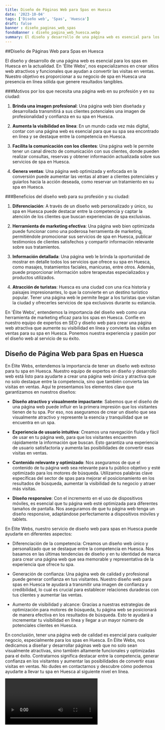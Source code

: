 ```yaml
---
title: Diseño de Páginas Web para Spas en Huesca
date: '2023-10-04'
tags: ['Diseño web', 'Spas', 'Huesca']
draft: false
banner : diseño_paginas_web_spas
fondoBanner : diseño_pagina_web_huesca.webp
summary: El diseño y desarrollo de una página web es esencial para los spas en Huesca en la actualidad. En 'Élite Webs', nos especializamos en crear sitios web atractivos y funcionales que ayudan a convertir las visitas en ventas. Nuestro objetivo es proporcionar a su negocio de spa en Huesca una presencia en línea sólida que genere resultados tangibles.
---
```


##Diseño de Páginas Web para Spas en Huesca

El diseño y desarrollo de una página web es esencial para los spas en Huesca en la actualidad. En 'Élite Webs', nos especializamos en crear sitios web atractivos y funcionales que ayudan a convertir las visitas en ventas. Nuestro objetivo es proporcionar a su negocio de spa en Huesca una presencia en línea sólida que genere resultados tangibles.

###Motivos por los que necesita una página web en su profesión y en su ciudad:

1. **Brinda una imagen profesional**: Una página web bien diseñada y desarrollada transmitirá a sus clientes potenciales una imagen de profesionalidad y confianza en su spa en Huesca.

2. **Aumenta la visibilidad en línea**: En un mundo cada vez más digital, contar con una página web es esencial para que su spa sea encontrado en línea y se destaque entre la competencia en Huesca.

3. **Facilita la comunicación con los clientes**: Una página web le permite tener un canal directo de comunicación con sus clientes, donde pueden realizar consultas, reservas y obtener información actualizada sobre sus servicios de spa en Huesca.

4. **Genera ventas**: Una página web optimizada y enfocada en la conversión puede aumentar las ventas al atraer a clientes potenciales y guiarlos hacia la acción deseada, como reservar un tratamiento en su spa en Huesca.

###Beneficios del diseño web para su profesión y su ciudad:

1. **Diferenciación**: A través de un diseño web personalizado y único, su spa en Huesca puede destacar entre la competencia y captar la atención de los clientes que buscan experiencias de spa exclusivas.

2. **Herramienta de marketing efectiva**: Una página web bien optimizada puede funcionar como una poderosa herramienta de marketing, permitiéndole promocionar sus servicios de spa en Huesca, publicar testimonios de clientes satisfechos y compartir información relevante sobre sus tratamientos.

3. **Información detallada**: Una página web le brinda la oportunidad de mostrar en detalle todos los servicios que ofrece su spa en Huesca, como masajes, tratamientos faciales, manicuras, entre otros. Además, puede proporcionar información sobre terapeutas especializados y productos utilizados.

4. **Atracción de turistas**: Huesca es una ciudad con una rica historia y paisajes impresionantes, lo que la convierte en un destino turístico popular. Tener una página web le permite llegar a los turistas que visitan la ciudad y ofrecerles servicios de spa exclusivos durante su estancia.

En 'Élite Webs', entendemos la importancia del diseño web como una herramienta de marketing eficaz para los spas en Huesca. Confíe en nuestro equipo de expertos en SEO y diseño web para crear una página web atractiva que aumente su visibilidad en línea y convierta las visitas en ventas para su spa en Huesca. Ponemos nuestra experiencia y pasión por el diseño web al servicio de su éxito.

<GifSeo />

<Cta />

## Diseño de Página Web para Spas en Huesca

En Élite Webs, entendemos la importancia de tener un diseño web exitoso para tu spa en Huesca. Nuestro equipo de expertos en diseño y desarrollo web está listo para ayudarte a crear una página web única y atractiva que no solo destaque entre la competencia, sino que también convierta las visitas en ventas. Aquí te presentamos los elementos clave que garantizamos en nuestros diseños:

- **Diseño atractivo y visualmente impactante**: Sabemos que el diseño de una página web puede influir en la primera impresión que los visitantes tienen de tu spa. Por eso, nos aseguramos de crear un diseño que sea visualmente atractivo y represente la esencia y tranquilidad que se encuentra en un spa.

- **Experiencia de usuario intuitiva**: Creamos una navegación fluida y fácil de usar en tu página web, para que los visitantes encuentren rápidamente la información que buscan. Esto garantiza una experiencia de usuario satisfactoria y aumenta las posibilidades de convertir esas visitas en ventas.

- **Contenido relevante y optimizado**: Nos aseguramos de que el contenido de tu página web sea relevante para tu público objetivo y esté optimizado para los motores de búsqueda. Utilizamos palabras clave específicas del sector de spas para mejorar el posicionamiento en los resultados de búsqueda, aumentar la visibilidad de tu negocio y atraer más visitas.

- **Diseño responsive**: Con el incremento en el uso de dispositivos móviles, es esencial que tu página web esté optimizada para diferentes tamaños de pantalla. Nos aseguramos de que tu página web tenga un diseño responsive, adaptándose perfectamente a dispositivos móviles y tablets.

En Élite Webs, nuestro servicio de diseño web para spas en Huesca puede ayudarte en diferentes aspectos:

- Diferenciación de la competencia: Creamos un diseño web único y personalizado que se destaque entre la competencia en Huesca. Nos basamos en las últimas tendencias de diseño y en tu identidad de marca para crear una página web que sea memorable y representativa de la experiencia que ofrece tu spa.

- Generación de confianza: Una página web de calidad y profesional puede generar confianza en tus visitantes. Nuestro diseño web para spas en Huesca te ayudará a transmitir una imagen de confianza y credibilidad, lo cual es crucial para establecer relaciones duraderas con tus clientes y aumentar las ventas.

- Aumento de visibilidad y alcance: Gracias a nuestras estrategias de optimización para motores de búsqueda, tu página web se posicionará de manera efectiva en los resultados de búsqueda. Esto te ayudará a incrementar tu visibilidad en línea y llegar a un mayor número de potenciales clientes en Huesca.

En conclusión, tener una página web de calidad es esencial para cualquier negocio, especialmente para los spas en Huesca. En Élite Webs, nos dedicamos a diseñar y desarrollar páginas web que no solo sean visualmente atractivas, sino también altamente funcionales y optimizadas para el éxito. Contratarnos significa destacar entre la competencia, generar confianza en los visitantes y aumentar las posibilidades de convertir esas visitas en ventas. No dudes en contactarnos y descubre cómo podemos ayudarte a llevar tu spa en Huesca al siguiente nivel en línea.

<Video />

<CtaBot job='Spas' city='Huesca'/>

<Gmaps query='Huesca+españa+maps' />